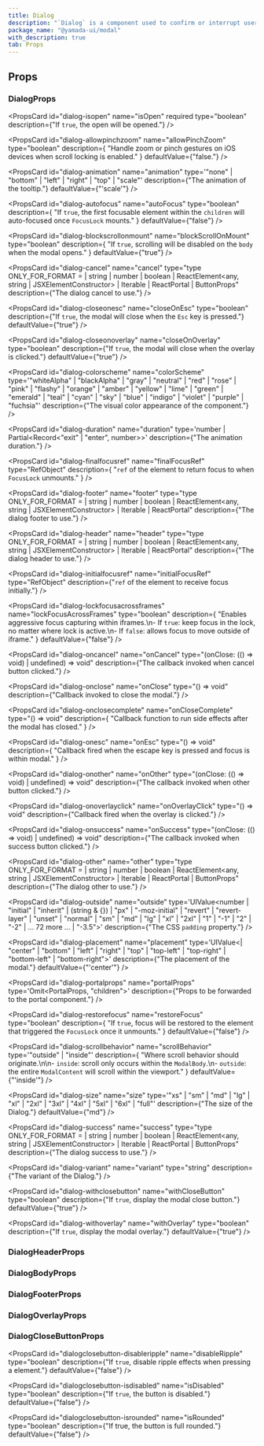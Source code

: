```yaml
---
title: Dialog
description: "`Dialog` is a component used to confirm or interrupt user actions."
package_name: "@yamada-ui/modal"
with_description: true
tab: Props
---
```


## Props

### DialogProps

<PropsCard
  id="dialog-isopen"
  name="isOpen"
  required
  type="boolean"
  description={"If `true`, the open will be opened."}
/>

<PropsCard id="dialog-about" name="about" type="string" />

<PropsCard id="dialog-accesskey" name="accessKey" type="string" />

<PropsCard
  id="dialog-allowpinchzoom"
  name="allowPinchZoom"
  type="boolean"
  description={
    "Handle zoom or pinch gestures on iOS devices when scroll locking is enabled."
  }
  defaultValue={"false."}
/>

<PropsCard
  id="dialog-animation"
  name="animation"
  type='"none" | "bottom" | "left" | "right" | "top" | "scale"'
  description={"The animation of the tooltip."}
  defaultValue={"'scale'"}
/>

<PropsCard
  id="dialog-aria-activedescendant"
  name="aria-activedescendant"
  type="string"
/>

<PropsCard id="dialog-aria-atomic" name="aria-atomic" type="Booleanish" />

<PropsCard
  id="dialog-aria-autocomplete"
  name="aria-autocomplete"
  type='"list" | "none" | "inline" | "both"'
/>

<PropsCard
  id="dialog-aria-braillelabel"
  name="aria-braillelabel"
  type="string"
/>

<PropsCard
  id="dialog-aria-brailleroledescription"
  name="aria-brailleroledescription"
  type="string"
/>

<PropsCard id="dialog-aria-busy" name="aria-busy" type="Booleanish" />

<PropsCard
  id="dialog-aria-checked"
  name="aria-checked"
  type='boolean | "true" | "false" | "mixed"'
/>

<PropsCard id="dialog-aria-colcount" name="aria-colcount" type="number" />

<PropsCard id="dialog-aria-colindex" name="aria-colindex" type="number" />

<PropsCard
  id="dialog-aria-colindextext"
  name="aria-colindextext"
  type="string"
/>

<PropsCard id="dialog-aria-colspan" name="aria-colspan" type="number" />

<PropsCard id="dialog-aria-controls" name="aria-controls" type="string" />

<PropsCard
  id="dialog-aria-current"
  name="aria-current"
  type='type ONLY_FOR_FORMAT =
  | boolean
  | "time"
  | "true"
  | "false"
  | "step"
  | "page"
  | "location"
  | "date"'
/>

<PropsCard id="dialog-aria-describedby" name="aria-describedby" type="string" />

<PropsCard id="dialog-aria-description" name="aria-description" type="string" />

<PropsCard id="dialog-aria-details" name="aria-details" type="string" />

<PropsCard id="dialog-aria-disabled" name="aria-disabled" type="Booleanish" />

<PropsCard
  id="dialog-aria-dropeffect"
  name="aria-dropeffect"
  type='"link" | "none" | "copy" | "execute" | "move" | "popup"'
/>

<PropsCard
  id="dialog-aria-errormessage"
  name="aria-errormessage"
  type="string"
/>

<PropsCard id="dialog-aria-expanded" name="aria-expanded" type="Booleanish" />

<PropsCard id="dialog-aria-flowto" name="aria-flowto" type="string" />

<PropsCard id="dialog-aria-grabbed" name="aria-grabbed" type="Booleanish" />

<PropsCard
  id="dialog-aria-haspopup"
  name="aria-haspopup"
  type='type ONLY_FOR_FORMAT =
  | boolean
  | "dialog"
  | "menu"
  | "true"
  | "false"
  | "grid"
  | "listbox"
  | "tree"'
/>

<PropsCard id="dialog-aria-hidden" name="aria-hidden" type="Booleanish" />

<PropsCard
  id="dialog-aria-invalid"
  name="aria-invalid"
  type='boolean | "true" | "false" | "grammar" | "spelling"'
/>

<PropsCard
  id="dialog-aria-keyshortcuts"
  name="aria-keyshortcuts"
  type="string"
/>

<PropsCard id="dialog-aria-label" name="aria-label" type="string" />

<PropsCard id="dialog-aria-labelledby" name="aria-labelledby" type="string" />

<PropsCard id="dialog-aria-level" name="aria-level" type="number" />

<PropsCard
  id="dialog-aria-live"
  name="aria-live"
  type='"off" | "assertive" | "polite"'
/>

<PropsCard id="dialog-aria-modal" name="aria-modal" type="Booleanish" />

<PropsCard id="dialog-aria-multiline" name="aria-multiline" type="Booleanish" />

<PropsCard
  id="dialog-aria-multiselectable"
  name="aria-multiselectable"
  type="Booleanish"
/>

<PropsCard
  id="dialog-aria-orientation"
  name="aria-orientation"
  type='"horizontal" | "vertical"'
/>

<PropsCard id="dialog-aria-owns" name="aria-owns" type="string" />

<PropsCard id="dialog-aria-placeholder" name="aria-placeholder" type="string" />

<PropsCard id="dialog-aria-posinset" name="aria-posinset" type="number" />

<PropsCard
  id="dialog-aria-pressed"
  name="aria-pressed"
  type='boolean | "true" | "false" | "mixed"'
/>

<PropsCard id="dialog-aria-readonly" name="aria-readonly" type="Booleanish" />

<PropsCard
  id="dialog-aria-relevant"
  name="aria-relevant"
  type='type ONLY_FOR_FORMAT =
  | "text"
  | "all"
  | "additions"
  | "additions removals"
  | "additions text"
  | "removals"
  | "removals additions"
  | "removals text"
  | "text additions"
  | "text removals"'
/>

<PropsCard id="dialog-aria-required" name="aria-required" type="Booleanish" />

<PropsCard
  id="dialog-aria-roledescription"
  name="aria-roledescription"
  type="string"
/>

<PropsCard id="dialog-aria-rowcount" name="aria-rowcount" type="number" />

<PropsCard id="dialog-aria-rowindex" name="aria-rowindex" type="number" />

<PropsCard
  id="dialog-aria-rowindextext"
  name="aria-rowindextext"
  type="string"
/>

<PropsCard id="dialog-aria-rowspan" name="aria-rowspan" type="number" />

<PropsCard id="dialog-aria-selected" name="aria-selected" type="Booleanish" />

<PropsCard id="dialog-aria-setsize" name="aria-setsize" type="number" />

<PropsCard
  id="dialog-aria-sort"
  name="aria-sort"
  type='"none" | "ascending" | "descending" | "other"'
/>

<PropsCard id="dialog-aria-valuemax" name="aria-valuemax" type="number" />

<PropsCard id="dialog-aria-valuemin" name="aria-valuemin" type="number" />

<PropsCard id="dialog-aria-valuenow" name="aria-valuenow" type="number" />

<PropsCard id="dialog-aria-valuetext" name="aria-valuetext" type="string" />

<PropsCard
  id="dialog-as"
  name="as"
  type='"symbol" | "object" | "a" | "abbr" | "address" | "area" | "article" | "aside" | "audio" | "b" | "base" | "bdi" | "bdo" | "big" | "blockquote" | "body" | "br" | "button" | "canvas" | ... 149 more ... | "view"'
/>

<PropsCard id="dialog-autocapitalize" name="autoCapitalize" type="string" />

<PropsCard id="dialog-autocorrect" name="autoCorrect" type="string" />

<PropsCard
  id="dialog-autofocus"
  name="autoFocus"
  type="boolean"
  description={
    "If `true`, the first focusable element within the `children` will auto-focused once `FocusLock` mounts."
  }
  defaultValue={"false"}
/>

<PropsCard id="dialog-autosave" name="autoSave" type="string" />

<PropsCard
  id="dialog-blockscrollonmount"
  name="blockScrollOnMount"
  type="boolean"
  description={
    "If `true`, scrolling will be disabled on the `body` when the modal opens."
  }
  defaultValue={"true"}
/>

<PropsCard
  id="dialog-cancel"
  name="cancel"
  type="type ONLY_FOR_FORMAT =
  | string
  | number
  | boolean
  | ReactElement<any, string | JSXElementConstructor<any>>
  | Iterable<ReactNode>
  | ReactPortal
  | ButtonProps"
  description={"The dialog cancel to use."}
/>

<PropsCard id="dialog-classname" name="className" type="string" />

<PropsCard
  id="dialog-closeonesc"
  name="closeOnEsc"
  type="boolean"
  description={"If `true`, the modal will close when the `Esc` key is pressed."}
  defaultValue={"true"}
/>

<PropsCard
  id="dialog-closeonoverlay"
  name="closeOnOverlay"
  type="boolean"
  description={"If `true`, the modal will close when the overlay is clicked."}
  defaultValue={"true"}
/>

<PropsCard
  id="dialog-colorscheme"
  name="colorScheme"
  type='"whiteAlpha" | "blackAlpha" | "gray" | "neutral" | "red" | "rose" | "pink" | "flashy" | "orange" | "amber" | "yellow" | "lime" | "green" | "emerald" | "teal" | "cyan" | "sky" | "blue" | "indigo" | "violet" | "purple" | "fuchsia"'
  description={"The visual color appearance of the component."}
/>

<PropsCard id="dialog-content" name="content" type="string" />

<PropsCard
  id="dialog-contenteditable"
  name="contentEditable"
  type='"inherit" | Booleanish | "plaintext-only"'
/>

<PropsCard id="dialog-contextmenu" name="contextMenu" type="string" />

<PropsCard
  id="dialog-dangerouslysetinnerhtml"
  name="dangerouslySetInnerHTML"
  type="{ __html: string | TrustedHTML }"
/>

<PropsCard id="dialog-datatype" name="datatype" type="string" />

<PropsCard id="dialog-defaultchecked" name="defaultChecked" type="boolean" />

<PropsCard
  id="dialog-defaultvalue"
  name="defaultValue"
  type="string | number | readonly string[]"
/>

<PropsCard id="dialog-dir" name="dir" type="string" />

<PropsCard id="dialog-draggable" name="draggable" type="Booleanish" />

<PropsCard
  id="dialog-duration"
  name="duration"
  type='number | Partial<Record<"exit" | "enter", number>>'
  description={"The animation duration."}
/>

<PropsCard
  id="dialog-finalfocusref"
  name="finalFocusRef"
  type="RefObject<FocusableElement>"
  description={
    "`ref` of the element to return focus to when `FocusLock` unmounts."
  }
/>

<PropsCard
  id="dialog-footer"
  name="footer"
  type="type ONLY_FOR_FORMAT =
  | string
  | number
  | boolean
  | ReactElement<any, string | JSXElementConstructor<any>>
  | Iterable<ReactNode>
  | ReactPortal"
  description={"The dialog footer to use."}
/>

<PropsCard
  id="dialog-header"
  name="header"
  type="type ONLY_FOR_FORMAT =
  | string
  | number
  | boolean
  | ReactElement<any, string | JSXElementConstructor<any>>
  | Iterable<ReactNode>
  | ReactPortal"
  description={"The dialog header to use."}
/>

<PropsCard id="dialog-hidden" name="hidden" type="boolean" />

<PropsCard id="dialog-id" name="id" type="string" />

<PropsCard
  id="dialog-initialfocusref"
  name="initialFocusRef"
  type="RefObject<FocusableElement>"
  description={"`ref` of the element to receive focus initially."}
/>

<PropsCard id="dialog-inlist" name="inlist" type="any" />

<PropsCard
  id="dialog-inputmode"
  name="inputMode"
  type='type ONLY_FOR_FORMAT =
  | "search"
  | "text"
  | "none"
  | "tel"
  | "url"
  | "email"
  | "numeric"
  | "decimal"'
/>

<PropsCard id="dialog-is" name="is" type="string" />

<PropsCard id="dialog-itemid" name="itemID" type="string" />

<PropsCard id="dialog-itemprop" name="itemProp" type="string" />

<PropsCard id="dialog-itemref" name="itemRef" type="string" />

<PropsCard id="dialog-itemscope" name="itemScope" type="boolean" />

<PropsCard id="dialog-itemtype" name="itemType" type="string" />

<PropsCard id="dialog-lang" name="lang" type="string" />

<PropsCard
  id="dialog-lockfocusacrossframes"
  name="lockFocusAcrossFrames"
  type="boolean"
  description={
    "Enables aggressive focus capturing within iframes.\n- If `true`: keep focus in the lock, no matter where lock is active.\n- If `false`:  allows focus to move outside of iframe."
  }
  defaultValue={"false"}
/>

<PropsCard id="dialog-nonce" name="nonce" type="string" />

<PropsCard
  id="dialog-onabort"
  name="onAbort"
  type="ReactEventHandler<HTMLElement>"
/>

<PropsCard
  id="dialog-onabortcapture"
  name="onAbortCapture"
  type="ReactEventHandler<HTMLElement>"
/>

<PropsCard
  id="dialog-onanimationend"
  name="onAnimationEnd"
  type="AnimationEventHandler<HTMLElement>"
/>

<PropsCard
  id="dialog-onanimationendcapture"
  name="onAnimationEndCapture"
  type="AnimationEventHandler<HTMLElement>"
/>

<PropsCard
  id="dialog-onanimationiteration"
  name="onAnimationIteration"
  type="AnimationEventHandler<HTMLElement>"
/>

<PropsCard
  id="dialog-onanimationiterationcapture"
  name="onAnimationIterationCapture"
  type="AnimationEventHandler<HTMLElement>"
/>

<PropsCard
  id="dialog-onanimationstartcapture"
  name="onAnimationStartCapture"
  type="AnimationEventHandler<HTMLElement>"
/>

<PropsCard
  id="dialog-onauxclick"
  name="onAuxClick"
  type="MouseEventHandler<HTMLElement>"
/>

<PropsCard
  id="dialog-onauxclickcapture"
  name="onAuxClickCapture"
  type="MouseEventHandler<HTMLElement>"
/>

<PropsCard
  id="dialog-onbeforeinput"
  name="onBeforeInput"
  type="FormEventHandler<HTMLElement>"
/>

<PropsCard
  id="dialog-onbeforeinputcapture"
  name="onBeforeInputCapture"
  type="FormEventHandler<HTMLElement>"
/>

<PropsCard
  id="dialog-onblur"
  name="onBlur"
  type="FocusEventHandler<HTMLElement>"
/>

<PropsCard
  id="dialog-onblurcapture"
  name="onBlurCapture"
  type="FocusEventHandler<HTMLElement>"
/>

<PropsCard
  id="dialog-oncancel"
  name="onCancel"
  type="(onClose: (() => void) | undefined) => void"
  description={"The callback invoked when cancel button clicked."}
/>

<PropsCard
  id="dialog-oncanplay"
  name="onCanPlay"
  type="ReactEventHandler<HTMLElement>"
/>

<PropsCard
  id="dialog-oncanplaycapture"
  name="onCanPlayCapture"
  type="ReactEventHandler<HTMLElement>"
/>

<PropsCard
  id="dialog-oncanplaythrough"
  name="onCanPlayThrough"
  type="ReactEventHandler<HTMLElement>"
/>

<PropsCard
  id="dialog-oncanplaythroughcapture"
  name="onCanPlayThroughCapture"
  type="ReactEventHandler<HTMLElement>"
/>

<PropsCard
  id="dialog-onchange"
  name="onChange"
  type="FormEventHandler<HTMLElement>"
/>

<PropsCard
  id="dialog-onchangecapture"
  name="onChangeCapture"
  type="FormEventHandler<HTMLElement>"
/>

<PropsCard
  id="dialog-onclick"
  name="onClick"
  type="MouseEventHandler<HTMLElement>"
/>

<PropsCard
  id="dialog-onclickcapture"
  name="onClickCapture"
  type="MouseEventHandler<HTMLElement>"
/>

<PropsCard
  id="dialog-onclose"
  name="onClose"
  type="() => void"
  description={"Callback invoked to close the modal."}
/>

<PropsCard
  id="dialog-onclosecomplete"
  name="onCloseComplete"
  type="() => void"
  description={
    "Callback function to run side effects after the modal has closed."
  }
/>

<PropsCard
  id="dialog-oncompositionend"
  name="onCompositionEnd"
  type="CompositionEventHandler<HTMLElement>"
/>

<PropsCard
  id="dialog-oncompositionendcapture"
  name="onCompositionEndCapture"
  type="CompositionEventHandler<HTMLElement>"
/>

<PropsCard
  id="dialog-oncompositionstart"
  name="onCompositionStart"
  type="CompositionEventHandler<HTMLElement>"
/>

<PropsCard
  id="dialog-oncompositionstartcapture"
  name="onCompositionStartCapture"
  type="CompositionEventHandler<HTMLElement>"
/>

<PropsCard
  id="dialog-oncompositionupdate"
  name="onCompositionUpdate"
  type="CompositionEventHandler<HTMLElement>"
/>

<PropsCard
  id="dialog-oncompositionupdatecapture"
  name="onCompositionUpdateCapture"
  type="CompositionEventHandler<HTMLElement>"
/>

<PropsCard
  id="dialog-oncontextmenu"
  name="onContextMenu"
  type="MouseEventHandler<HTMLElement>"
/>

<PropsCard
  id="dialog-oncontextmenucapture"
  name="onContextMenuCapture"
  type="MouseEventHandler<HTMLElement>"
/>

<PropsCard
  id="dialog-oncopy"
  name="onCopy"
  type="ClipboardEventHandler<HTMLElement>"
/>

<PropsCard
  id="dialog-oncopycapture"
  name="onCopyCapture"
  type="ClipboardEventHandler<HTMLElement>"
/>

<PropsCard
  id="dialog-oncut"
  name="onCut"
  type="ClipboardEventHandler<HTMLElement>"
/>

<PropsCard
  id="dialog-oncutcapture"
  name="onCutCapture"
  type="ClipboardEventHandler<HTMLElement>"
/>

<PropsCard
  id="dialog-ondoubleclick"
  name="onDoubleClick"
  type="MouseEventHandler<HTMLElement>"
/>

<PropsCard
  id="dialog-ondoubleclickcapture"
  name="onDoubleClickCapture"
  type="MouseEventHandler<HTMLElement>"
/>

<PropsCard
  id="dialog-ondragcapture"
  name="onDragCapture"
  type="DragEventHandler<HTMLElement>"
/>

<PropsCard
  id="dialog-ondragendcapture"
  name="onDragEndCapture"
  type="DragEventHandler<HTMLElement>"
/>

<PropsCard
  id="dialog-ondragenter"
  name="onDragEnter"
  type="DragEventHandler<HTMLElement>"
/>

<PropsCard
  id="dialog-ondragentercapture"
  name="onDragEnterCapture"
  type="DragEventHandler<HTMLElement>"
/>

<PropsCard
  id="dialog-ondragexit"
  name="onDragExit"
  type="DragEventHandler<HTMLElement>"
/>

<PropsCard
  id="dialog-ondragexitcapture"
  name="onDragExitCapture"
  type="DragEventHandler<HTMLElement>"
/>

<PropsCard
  id="dialog-ondragleave"
  name="onDragLeave"
  type="DragEventHandler<HTMLElement>"
/>

<PropsCard
  id="dialog-ondragleavecapture"
  name="onDragLeaveCapture"
  type="DragEventHandler<HTMLElement>"
/>

<PropsCard
  id="dialog-ondragover"
  name="onDragOver"
  type="DragEventHandler<HTMLElement>"
/>

<PropsCard
  id="dialog-ondragovercapture"
  name="onDragOverCapture"
  type="DragEventHandler<HTMLElement>"
/>

<PropsCard
  id="dialog-ondragstartcapture"
  name="onDragStartCapture"
  type="DragEventHandler<HTMLElement>"
/>

<PropsCard
  id="dialog-ondrop"
  name="onDrop"
  type="DragEventHandler<HTMLElement>"
/>

<PropsCard
  id="dialog-ondropcapture"
  name="onDropCapture"
  type="DragEventHandler<HTMLElement>"
/>

<PropsCard
  id="dialog-ondurationchange"
  name="onDurationChange"
  type="ReactEventHandler<HTMLElement>"
/>

<PropsCard
  id="dialog-ondurationchangecapture"
  name="onDurationChangeCapture"
  type="ReactEventHandler<HTMLElement>"
/>

<PropsCard
  id="dialog-onemptied"
  name="onEmptied"
  type="ReactEventHandler<HTMLElement>"
/>

<PropsCard
  id="dialog-onemptiedcapture"
  name="onEmptiedCapture"
  type="ReactEventHandler<HTMLElement>"
/>

<PropsCard
  id="dialog-onencrypted"
  name="onEncrypted"
  type="ReactEventHandler<HTMLElement>"
/>

<PropsCard
  id="dialog-onencryptedcapture"
  name="onEncryptedCapture"
  type="ReactEventHandler<HTMLElement>"
/>

<PropsCard
  id="dialog-onended"
  name="onEnded"
  type="ReactEventHandler<HTMLElement>"
/>

<PropsCard
  id="dialog-onendedcapture"
  name="onEndedCapture"
  type="ReactEventHandler<HTMLElement>"
/>

<PropsCard
  id="dialog-onerror"
  name="onError"
  type="ReactEventHandler<HTMLElement>"
/>

<PropsCard
  id="dialog-onerrorcapture"
  name="onErrorCapture"
  type="ReactEventHandler<HTMLElement>"
/>

<PropsCard
  id="dialog-onesc"
  name="onEsc"
  type="() => void"
  description={
    "Callback fired when the escape key is pressed and focus is within modal."
  }
/>

<PropsCard
  id="dialog-onfocus"
  name="onFocus"
  type="FocusEventHandler<HTMLElement>"
/>

<PropsCard
  id="dialog-onfocuscapture"
  name="onFocusCapture"
  type="FocusEventHandler<HTMLElement>"
/>

<PropsCard
  id="dialog-ongotpointercapture"
  name="onGotPointerCapture"
  type="PointerEventHandler<HTMLElement>"
/>

<PropsCard
  id="dialog-ongotpointercapturecapture"
  name="onGotPointerCaptureCapture"
  type="PointerEventHandler<HTMLElement>"
/>

<PropsCard
  id="dialog-oninput"
  name="onInput"
  type="FormEventHandler<HTMLElement>"
/>

<PropsCard
  id="dialog-oninputcapture"
  name="onInputCapture"
  type="FormEventHandler<HTMLElement>"
/>

<PropsCard
  id="dialog-oninvalid"
  name="onInvalid"
  type="FormEventHandler<HTMLElement>"
/>

<PropsCard
  id="dialog-oninvalidcapture"
  name="onInvalidCapture"
  type="FormEventHandler<HTMLElement>"
/>

<PropsCard
  id="dialog-onkeydown"
  name="onKeyDown"
  type="KeyboardEventHandler<HTMLElement>"
/>

<PropsCard
  id="dialog-onkeydowncapture"
  name="onKeyDownCapture"
  type="KeyboardEventHandler<HTMLElement>"
/>

<PropsCard
  id="dialog-onkeypress"
  name="onKeyPress"
  type="KeyboardEventHandler<HTMLElement>"
/>

<PropsCard
  id="dialog-onkeypresscapture"
  name="onKeyPressCapture"
  type="KeyboardEventHandler<HTMLElement>"
/>

<PropsCard
  id="dialog-onkeyup"
  name="onKeyUp"
  type="KeyboardEventHandler<HTMLElement>"
/>

<PropsCard
  id="dialog-onkeyupcapture"
  name="onKeyUpCapture"
  type="KeyboardEventHandler<HTMLElement>"
/>

<PropsCard
  id="dialog-onload"
  name="onLoad"
  type="ReactEventHandler<HTMLElement>"
/>

<PropsCard
  id="dialog-onloadcapture"
  name="onLoadCapture"
  type="ReactEventHandler<HTMLElement>"
/>

<PropsCard
  id="dialog-onloadeddata"
  name="onLoadedData"
  type="ReactEventHandler<HTMLElement>"
/>

<PropsCard
  id="dialog-onloadeddatacapture"
  name="onLoadedDataCapture"
  type="ReactEventHandler<HTMLElement>"
/>

<PropsCard
  id="dialog-onloadedmetadata"
  name="onLoadedMetadata"
  type="ReactEventHandler<HTMLElement>"
/>

<PropsCard
  id="dialog-onloadedmetadatacapture"
  name="onLoadedMetadataCapture"
  type="ReactEventHandler<HTMLElement>"
/>

<PropsCard
  id="dialog-onloadstart"
  name="onLoadStart"
  type="ReactEventHandler<HTMLElement>"
/>

<PropsCard
  id="dialog-onloadstartcapture"
  name="onLoadStartCapture"
  type="ReactEventHandler<HTMLElement>"
/>

<PropsCard
  id="dialog-onlostpointercapture"
  name="onLostPointerCapture"
  type="PointerEventHandler<HTMLElement>"
/>

<PropsCard
  id="dialog-onlostpointercapturecapture"
  name="onLostPointerCaptureCapture"
  type="PointerEventHandler<HTMLElement>"
/>

<PropsCard
  id="dialog-onmousedown"
  name="onMouseDown"
  type="MouseEventHandler<HTMLElement>"
/>

<PropsCard
  id="dialog-onmousedowncapture"
  name="onMouseDownCapture"
  type="MouseEventHandler<HTMLElement>"
/>

<PropsCard
  id="dialog-onmouseenter"
  name="onMouseEnter"
  type="MouseEventHandler<HTMLElement>"
/>

<PropsCard
  id="dialog-onmouseleave"
  name="onMouseLeave"
  type="MouseEventHandler<HTMLElement>"
/>

<PropsCard
  id="dialog-onmousemove"
  name="onMouseMove"
  type="MouseEventHandler<HTMLElement>"
/>

<PropsCard
  id="dialog-onmousemovecapture"
  name="onMouseMoveCapture"
  type="MouseEventHandler<HTMLElement>"
/>

<PropsCard
  id="dialog-onmouseout"
  name="onMouseOut"
  type="MouseEventHandler<HTMLElement>"
/>

<PropsCard
  id="dialog-onmouseoutcapture"
  name="onMouseOutCapture"
  type="MouseEventHandler<HTMLElement>"
/>

<PropsCard
  id="dialog-onmouseover"
  name="onMouseOver"
  type="MouseEventHandler<HTMLElement>"
/>

<PropsCard
  id="dialog-onmouseovercapture"
  name="onMouseOverCapture"
  type="MouseEventHandler<HTMLElement>"
/>

<PropsCard
  id="dialog-onmouseup"
  name="onMouseUp"
  type="MouseEventHandler<HTMLElement>"
/>

<PropsCard
  id="dialog-onmouseupcapture"
  name="onMouseUpCapture"
  type="MouseEventHandler<HTMLElement>"
/>

<PropsCard
  id="dialog-onother"
  name="onOther"
  type="(onClose: (() => void) | undefined) => void"
  description={"The callback invoked when other button clicked."}
/>

<PropsCard
  id="dialog-onoverlayclick"
  name="onOverlayClick"
  type="() => void"
  description={"Callback fired when the overlay is clicked."}
/>

<PropsCard
  id="dialog-onpaste"
  name="onPaste"
  type="ClipboardEventHandler<HTMLElement>"
/>

<PropsCard
  id="dialog-onpastecapture"
  name="onPasteCapture"
  type="ClipboardEventHandler<HTMLElement>"
/>

<PropsCard
  id="dialog-onpause"
  name="onPause"
  type="ReactEventHandler<HTMLElement>"
/>

<PropsCard
  id="dialog-onpausecapture"
  name="onPauseCapture"
  type="ReactEventHandler<HTMLElement>"
/>

<PropsCard
  id="dialog-onplay"
  name="onPlay"
  type="ReactEventHandler<HTMLElement>"
/>

<PropsCard
  id="dialog-onplaycapture"
  name="onPlayCapture"
  type="ReactEventHandler<HTMLElement>"
/>

<PropsCard
  id="dialog-onplaying"
  name="onPlaying"
  type="ReactEventHandler<HTMLElement>"
/>

<PropsCard
  id="dialog-onplayingcapture"
  name="onPlayingCapture"
  type="ReactEventHandler<HTMLElement>"
/>

<PropsCard
  id="dialog-onpointercancel"
  name="onPointerCancel"
  type="PointerEventHandler<HTMLElement>"
/>

<PropsCard
  id="dialog-onpointercancelcapture"
  name="onPointerCancelCapture"
  type="PointerEventHandler<HTMLElement>"
/>

<PropsCard
  id="dialog-onpointerdown"
  name="onPointerDown"
  type="PointerEventHandler<HTMLElement>"
/>

<PropsCard
  id="dialog-onpointerdowncapture"
  name="onPointerDownCapture"
  type="PointerEventHandler<HTMLElement>"
/>

<PropsCard
  id="dialog-onpointerenter"
  name="onPointerEnter"
  type="PointerEventHandler<HTMLElement>"
/>

<PropsCard
  id="dialog-onpointerleave"
  name="onPointerLeave"
  type="PointerEventHandler<HTMLElement>"
/>

<PropsCard
  id="dialog-onpointermove"
  name="onPointerMove"
  type="PointerEventHandler<HTMLElement>"
/>

<PropsCard
  id="dialog-onpointermovecapture"
  name="onPointerMoveCapture"
  type="PointerEventHandler<HTMLElement>"
/>

<PropsCard
  id="dialog-onpointerout"
  name="onPointerOut"
  type="PointerEventHandler<HTMLElement>"
/>

<PropsCard
  id="dialog-onpointeroutcapture"
  name="onPointerOutCapture"
  type="PointerEventHandler<HTMLElement>"
/>

<PropsCard
  id="dialog-onpointerover"
  name="onPointerOver"
  type="PointerEventHandler<HTMLElement>"
/>

<PropsCard
  id="dialog-onpointerovercapture"
  name="onPointerOverCapture"
  type="PointerEventHandler<HTMLElement>"
/>

<PropsCard
  id="dialog-onpointerup"
  name="onPointerUp"
  type="PointerEventHandler<HTMLElement>"
/>

<PropsCard
  id="dialog-onpointerupcapture"
  name="onPointerUpCapture"
  type="PointerEventHandler<HTMLElement>"
/>

<PropsCard
  id="dialog-onprogress"
  name="onProgress"
  type="ReactEventHandler<HTMLElement>"
/>

<PropsCard
  id="dialog-onprogresscapture"
  name="onProgressCapture"
  type="ReactEventHandler<HTMLElement>"
/>

<PropsCard
  id="dialog-onratechange"
  name="onRateChange"
  type="ReactEventHandler<HTMLElement>"
/>

<PropsCard
  id="dialog-onratechangecapture"
  name="onRateChangeCapture"
  type="ReactEventHandler<HTMLElement>"
/>

<PropsCard
  id="dialog-onreset"
  name="onReset"
  type="FormEventHandler<HTMLElement>"
/>

<PropsCard
  id="dialog-onresetcapture"
  name="onResetCapture"
  type="FormEventHandler<HTMLElement>"
/>

<PropsCard
  id="dialog-onresize"
  name="onResize"
  type="ReactEventHandler<HTMLElement>"
/>

<PropsCard
  id="dialog-onresizecapture"
  name="onResizeCapture"
  type="ReactEventHandler<HTMLElement>"
/>

<PropsCard
  id="dialog-onscroll"
  name="onScroll"
  type="UIEventHandler<HTMLElement>"
/>

<PropsCard
  id="dialog-onscrollcapture"
  name="onScrollCapture"
  type="UIEventHandler<HTMLElement>"
/>

<PropsCard
  id="dialog-onseeked"
  name="onSeeked"
  type="ReactEventHandler<HTMLElement>"
/>

<PropsCard
  id="dialog-onseekedcapture"
  name="onSeekedCapture"
  type="ReactEventHandler<HTMLElement>"
/>

<PropsCard
  id="dialog-onseeking"
  name="onSeeking"
  type="ReactEventHandler<HTMLElement>"
/>

<PropsCard
  id="dialog-onseekingcapture"
  name="onSeekingCapture"
  type="ReactEventHandler<HTMLElement>"
/>

<PropsCard
  id="dialog-onselect"
  name="onSelect"
  type="ReactEventHandler<HTMLElement>"
/>

<PropsCard
  id="dialog-onselectcapture"
  name="onSelectCapture"
  type="ReactEventHandler<HTMLElement>"
/>

<PropsCard
  id="dialog-onstalled"
  name="onStalled"
  type="ReactEventHandler<HTMLElement>"
/>

<PropsCard
  id="dialog-onstalledcapture"
  name="onStalledCapture"
  type="ReactEventHandler<HTMLElement>"
/>

<PropsCard
  id="dialog-onsubmit"
  name="onSubmit"
  type="FormEventHandler<HTMLElement>"
/>

<PropsCard
  id="dialog-onsubmitcapture"
  name="onSubmitCapture"
  type="FormEventHandler<HTMLElement>"
/>

<PropsCard
  id="dialog-onsuccess"
  name="onSuccess"
  type="(onClose: (() => void) | undefined) => void"
  description={"The callback invoked when success button clicked."}
/>

<PropsCard
  id="dialog-onsuspend"
  name="onSuspend"
  type="ReactEventHandler<HTMLElement>"
/>

<PropsCard
  id="dialog-onsuspendcapture"
  name="onSuspendCapture"
  type="ReactEventHandler<HTMLElement>"
/>

<PropsCard
  id="dialog-ontimeupdate"
  name="onTimeUpdate"
  type="ReactEventHandler<HTMLElement>"
/>

<PropsCard
  id="dialog-ontimeupdatecapture"
  name="onTimeUpdateCapture"
  type="ReactEventHandler<HTMLElement>"
/>

<PropsCard
  id="dialog-ontouchcancel"
  name="onTouchCancel"
  type="TouchEventHandler<HTMLElement>"
/>

<PropsCard
  id="dialog-ontouchcancelcapture"
  name="onTouchCancelCapture"
  type="TouchEventHandler<HTMLElement>"
/>

<PropsCard
  id="dialog-ontouchend"
  name="onTouchEnd"
  type="TouchEventHandler<HTMLElement>"
/>

<PropsCard
  id="dialog-ontouchendcapture"
  name="onTouchEndCapture"
  type="TouchEventHandler<HTMLElement>"
/>

<PropsCard
  id="dialog-ontouchmove"
  name="onTouchMove"
  type="TouchEventHandler<HTMLElement>"
/>

<PropsCard
  id="dialog-ontouchmovecapture"
  name="onTouchMoveCapture"
  type="TouchEventHandler<HTMLElement>"
/>

<PropsCard
  id="dialog-ontouchstart"
  name="onTouchStart"
  type="TouchEventHandler<HTMLElement>"
/>

<PropsCard
  id="dialog-ontouchstartcapture"
  name="onTouchStartCapture"
  type="TouchEventHandler<HTMLElement>"
/>

<PropsCard
  id="dialog-ontransitionend"
  name="onTransitionEnd"
  type="TransitionEventHandler<HTMLElement>"
/>

<PropsCard
  id="dialog-ontransitionendcapture"
  name="onTransitionEndCapture"
  type="TransitionEventHandler<HTMLElement>"
/>

<PropsCard
  id="dialog-onvolumechange"
  name="onVolumeChange"
  type="ReactEventHandler<HTMLElement>"
/>

<PropsCard
  id="dialog-onvolumechangecapture"
  name="onVolumeChangeCapture"
  type="ReactEventHandler<HTMLElement>"
/>

<PropsCard
  id="dialog-onwaiting"
  name="onWaiting"
  type="ReactEventHandler<HTMLElement>"
/>

<PropsCard
  id="dialog-onwaitingcapture"
  name="onWaitingCapture"
  type="ReactEventHandler<HTMLElement>"
/>

<PropsCard
  id="dialog-onwheel"
  name="onWheel"
  type="WheelEventHandler<HTMLElement>"
/>

<PropsCard
  id="dialog-onwheelcapture"
  name="onWheelCapture"
  type="WheelEventHandler<HTMLElement>"
/>

<PropsCard
  id="dialog-other"
  name="other"
  type="type ONLY_FOR_FORMAT =
  | string
  | number
  | boolean
  | ReactElement<any, string | JSXElementConstructor<any>>
  | Iterable<ReactNode>
  | ReactPortal
  | ButtonProps"
  description={"The dialog other to use."}
/>

<PropsCard
  id="dialog-outside"
  name="outside"
  type='UIValue<number | "initial" | "inherit" | (string & {}) | "px" | "-moz-initial" | "revert" | "revert-layer" | "unset" | "normal" | "sm" | "md" | "lg" | "xl" | "2xl" | "1" | "-1" | "2" | "-2" | ... 72 more ... | "-3.5">'
  description={"The CSS `padding` property."}
/>

<PropsCard
  id="dialog-placement"
  name="placement"
  type='UIValue<| "center"
  | "bottom"
  | "left"
  | "right"
  | "top"
  | "top-left"
  | "top-right"
  | "bottom-left"
  | "bottom-right">'
  description={"The placement of the modal."}
  defaultValue={"'center'"}
/>

<PropsCard
  id="dialog-portalprops"
  name="portalProps"
  type='Omit<PortalProps, "children">'
  description={"Props to be forwarded to the portal component."}
/>

<PropsCard id="dialog-prefix" name="prefix" type="string" />

<PropsCard id="dialog-property" name="property" type="string" />

<PropsCard id="dialog-radiogroup" name="radioGroup" type="string" />

<PropsCard id="dialog-rel" name="rel" type="string" />

<PropsCard id="dialog-resource" name="resource" type="string" />

<PropsCard
  id="dialog-restorefocus"
  name="restoreFocus"
  type="boolean"
  description={
    "If `true`, focus will be restored to the element that triggered the `FocusLock` once it unmounts."
  }
  defaultValue={"false"}
/>

<PropsCard id="dialog-results" name="results" type="number" />

<PropsCard id="dialog-rev" name="rev" type="string" />

<PropsCard id="dialog-role" name="role" type="AriaRole" />

<PropsCard
  id="dialog-scrollbehavior"
  name="scrollBehavior"
  type='"outside" | "inside"'
  description={
    "Where scroll behavior should originate.\n\n- `inside`: scroll only occurs within the `ModalBody`.\n- `outside`: the entire `ModalContent` will scroll within the viewport."
  }
  defaultValue={"'inside'"}
/>

<PropsCard id="dialog-security" name="security" type="string" />

<PropsCard
  id="dialog-size"
  name="size"
  type='"xs" | "sm" | "md" | "lg" | "xl" | "2xl" | "3xl" | "4xl" | "5xl" | "6xl" | "full"'
  description={"The size of the Dialog."}
  defaultValue={"md"}
/>

<PropsCard id="dialog-slot" name="slot" type="string" />

<PropsCard id="dialog-spellcheck" name="spellCheck" type="Booleanish" />

<PropsCard
  id="dialog-success"
  name="success"
  type="type ONLY_FOR_FORMAT =
  | string
  | number
  | boolean
  | ReactElement<any, string | JSXElementConstructor<any>>
  | Iterable<ReactNode>
  | ReactPortal
  | ButtonProps"
  description={"The dialog success to use."}
/>

<PropsCard
  id="dialog-suppresscontenteditablewarning"
  name="suppressContentEditableWarning"
  type="boolean"
/>

<PropsCard
  id="dialog-suppresshydrationwarning"
  name="suppressHydrationWarning"
  type="boolean"
/>

<PropsCard id="dialog-tabindex" name="tabIndex" type="number" />

<PropsCard id="dialog-title" name="title" type="string" />

<PropsCard id="dialog-translate" name="translate" type='"yes" | "no"' />

<PropsCard id="dialog-typeof" name="typeof" type="string" />

<PropsCard id="dialog-unselectable" name="unselectable" type='"on" | "off"' />

<PropsCard
  id="dialog-variant"
  name="variant"
  type="string"
  description={"The variant of the Dialog."}
/>

<PropsCard id="dialog-vocab" name="vocab" type="string" />

<PropsCard
  id="dialog-withclosebutton"
  name="withCloseButton"
  type="boolean"
  description={"If `true`, display the modal close button."}
  defaultValue={"true"}
/>

<PropsCard
  id="dialog-withoverlay"
  name="withOverlay"
  type="boolean"
  description={"If `true`, display the modal overlay."}
  defaultValue={"true"}
/>

### DialogHeaderProps

### DialogBodyProps

### DialogFooterProps

### DialogOverlayProps

### DialogCloseButtonProps

<PropsCard
  id="dialogclosebutton-disableripple"
  name="disableRipple"
  type="boolean"
  description={"If `true`, disable ripple effects when pressing a element."}
  defaultValue={"false"}
/>

<PropsCard
  id="dialogclosebutton-isdisabled"
  name="isDisabled"
  type="boolean"
  description={"If `true`, the button is disabled."}
  defaultValue={"false"}
/>

<PropsCard
  id="dialogclosebutton-isrounded"
  name="isRounded"
  type="boolean"
  description={"If true, the button is full rounded."}
  defaultValue={"false"}
/>
